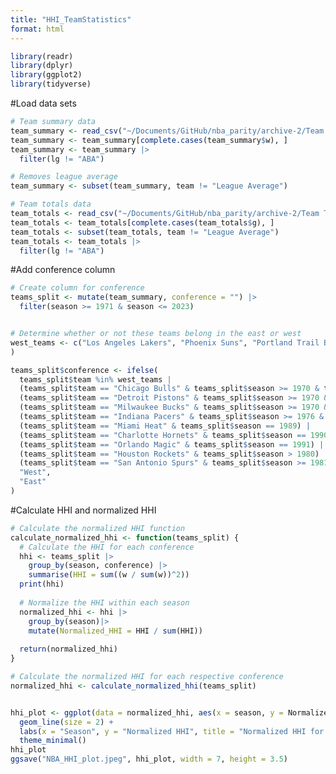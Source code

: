 ```yaml
---
title: "HHI_TeamStatistics"
format: html
---
```

```r
library(readr)
library(dplyr)
library(ggplot2)
library(tidyverse)
```


#Load data sets
```r
# Team summary data
team_summary <- read_csv("~/Documents/GitHub/nba_parity/archive-2/Team Summaries.csv")
team_summary <- team_summary[complete.cases(team_summary$w), ]
team_summary <- team_summary |>
  filter(lg != "ABA")

# Removes league average
team_summary <- subset(team_summary, team != "League Average")

# Team totals data
team_totals <- read_csv("~/Documents/GitHub/nba_parity/archive-2/Team Totals.csv")
team_totals <- team_totals[complete.cases(team_totals$g), ]
team_totals <- subset(team_totals, team != "League Average")
team_totals <- team_totals |>
  filter(lg != "ABA")
```


#Add conference column
```r
# Create column for conference
teams_split <- mutate(team_summary, conference = "") |>
  filter(season >= 1971 & season <= 2023)


# Determine whether or not these teams belong in the east or west
west_teams <- c("Los Angeles Lakers", "Phoenix Suns", "Portland Trail Blazers", "Golden State Warriors", "Oklahoma City Thunder", "Sacramento Kings", "Denver Nuggets", "Los Angeles Clippers", "Utah Jazz", "Dallas Mavericks", "Minnesota Timberwolves", "Memphis Grizzlies", "New Orleans Pelicans","New Orleans Hornets","New Orleans/Oklahoma City Hornets", "San Diego Rockets", "San Francisco Warriors", "Seattle SuperSonics", "Kansas City-Omaha Kings", "Kansas City Kings", "Vancouver Grizzlies", "San Diego Clippers"
)

teams_split$conference <- ifelse(
  teams_split$team %in% west_teams |
  (teams_split$team == "Chicago Bulls" & teams_split$season >= 1970 & teams_split$season <= 1980) |
  (teams_split$team == "Detroit Pistons" & teams_split$season >= 1970 & teams_split$season <= 1978) |
  (teams_split$team == "Milwaukee Bucks" & teams_split$season >= 1970 & teams_split$season <= 1980) |
  (teams_split$team == "Indiana Pacers" & teams_split$season >= 1976 & teams_split$season <= 1979) |
  (teams_split$team == "Miami Heat" & teams_split$season == 1989) |
  (teams_split$team == "Charlotte Hornets" & teams_split$season == 1990) |
  (teams_split$team == "Orlando Magic" & teams_split$season == 1991) |
  (teams_split$team == "Houston Rockets" & teams_split$season > 1980) |
  (teams_split$team == "San Antonio Spurs" & teams_split$season >= 1981),
  "West",
  "East"
)

```



#Calculate HHI and normalized HHI
```r
# Calculate the normalized HHI function
calculate_normalized_hhi <- function(teams_split) {
  # Calculate the HHI for each conference
  hhi <- teams_split |>
    group_by(season, conference) |>
    summarise(HHI = sum((w / sum(w))^2))
  print(hhi)
  
  # Normalize the HHI within each season
  normalized_hhi <- hhi |>
    group_by(season)|>
    mutate(Normalized_HHI = HHI / sum(HHI))
  
  return(normalized_hhi)
}

# Calculate the normalized HHI for each respective conference
normalized_hhi <- calculate_normalized_hhi(teams_split)


hhi_plot <- ggplot(data = normalized_hhi, aes(x = season, y = Normalized_HHI, group = conference, color = conference)) +
  geom_line(size = 2) +
  labs(x = "Season", y = "Normalized HHI", title = "Normalized HHI for Each Conference by Season") +
  theme_minimal()
hhi_plot
ggsave("NBA_HHI_plot.jpeg", hhi_plot, width = 7, height = 3.5)
```





